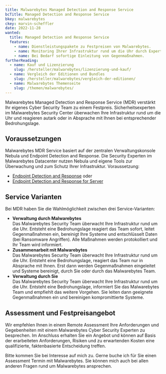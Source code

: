 ```yaml
---
title: Malwarebytes Managed Detection and Response Service
bcTitle: Managed Detection and Response Service
bkey: malwarebytes
ckey: marvin-scheffler
date: 2022-11-28
wanted:
  title: Managed Detection and Response Service
  features:
    - name: Dienstleistungspakete zu Festpreisen von Malwarebytes.
    - name: Monitoring Ihrer Infrastruktur rund um die Uhr durch Experten im Malwarebytes Security Center.
    - name: Bei Bedarf sofortige Einleitung von Gegenmaßnahmen.
furtherReading:
  - name: Kauf und Lizenzierung
    slug: /hersteller/malwarebytes/lizenzierung-und-kauf/
  - name: Vergleich der Editionen und Bundles
    slug: /hersteller/malwarebytes/vergleich-der-editionen/
  - name: Malwarebytes Themenseite
    slug: /themen/malwarebytes/
---
```




<Intro>

Malwarebytes Managed Detection and Response Service (MDR) verstärkt Ihr eigenes Cyber Security Team zu einem Festpreis. Sicherheitsexperten im Malwarebytes Security Center überwachen Ihre Infrastruktur rund um die Uhr und reagieren autark oder in Absprache mit Ihnen bei entsprechender Bedrohungslage.


</Intro>

<TOC />

## Voraussetzungen

Malwarebytes MDR Service basiert auf der zentralen Verwaltungskonsole Nebula und Endpoint Detection and Response. Die Security Experten im Malwarebytes Datacenter nutzen Nebula und eigene Tools zur Überwachung und zum Schutz Ihrer Infrastruktur. Voraussetzung:

<ArrowList>

- [Endpoint Detection and Response](/hersteller/malwarebytes/endpoint-detection-response/) oder
- [Endpoint Detection and Response for Server](/hersteller/malwarebytes/endpoint-detection-response-for-server/)

</ArrowList>

## Service Varianten

Bei MDR haben Sie die Wahlmöglichkeit zwischen drei Service-Varianten:

<ArrowList>

- **Verwaltung durch Malwarebytes**<br/>
Das Malwarebytes Security Team überwacht Ihre Infrastruktur rund um die Uhr. Entsteht eine Bedrohungslage reagiert das Team sofort, leitet Gegenmaßnahmen ein, bereinigt Ihre Systeme und entschlüsselt Daten (bei Ransomware Angriffen). Alle Maßnahmen werden protokolliert und Ihr Team wird informiert.
- **Zusammenarbeit mit Malwarebytes**<br/>
Das Malwarebytes Security Team überwacht Ihre Infrastruktur rund um die Uhr. Entsteht eine Bedrohungslage, reagiert das Team nur in Absprache mit Ihnen. Erst dann werden Gegenmaßnahmen eingeleitet und Systeme bereinigt, durch Sie oder durch das Malwarebytes Team.
- **Verwaltung durch Sie**<br/>
Das Malwarebytes Security Team überwacht Ihre Infrastruktur rund um die Uhr. Entsteht eine Bedrohungslage, informiert Sie das Malwarebytes Team und empfiehlt das weitere Vorgehen. Sie leiten dann geeignete Gegenmaßnahmen ein und bereinigen kompromittierte Systeme.

</ArrowList>


## Assessment und Festpreisangebot

Wir empfehlen Ihnen in einem Remote Assessment Ihre Anforderungen und Gegebenheiten mit einem Malwarebytes Cyber Security Experten zu besprechen. Im Anschluss erhalten Sie ein Angebot und können auf Basis der erarbeiteten Anforderungen, Risiken und zu erwartenden Kosten eine qualifizierte, faktenbasierte Entscheidung treffen.


<GetInTouch theme="light">

Bitte kommen Sie bei Interesse auf mich zu. Gerne buche ich für Sie einen Assessment Termin mit Malwarebytes. Sie können mich auch bei allen anderen Fragen rund um Malwarebytes ansprechen.

</GetInTouch>
